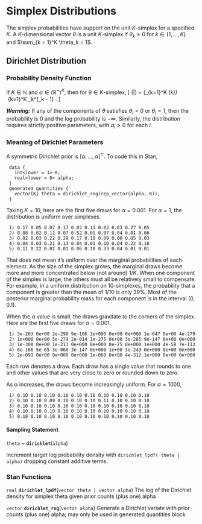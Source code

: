 # Simplex Distributions

The simplex probabilities have support on the unit $K$-simplex for a
specified $K$.  A $K$-dimensional vector $\theta$ is a unit
$K$-simplex if $\theta_k \geq 0$ for $k \in \{1,\ldots,K\}$ and
$\sum_{k = 1}^K \theta_k = 1$.

## Dirichlet Distribution

### Probability Density Function

If $K \in \mathbb{N}$ and $\alpha \in (\mathbb{R}^+)^{K}$, then for
$\theta \in \text{$K$-simplex}$, \[ \text{Dirichlet}(\theta|\alpha) =
\frac{\Gamma \! \left( \sum_{k=1}^K \alpha_k \right)}
{\prod_{k=1}^K \Gamma(\alpha_k)} \ \prod_{k=1}^K \theta_k^{\alpha_k -
1} . \]

_**Warning:**_  If any of the components of $\theta$ satisfies
$\theta_i = 0$ or $\theta_i = 1$, then the probability is 0 and the
log probability is $-\infty$.  Similarly, the distribution requires
strictly positive parameters, with $\alpha_i > 0$ for each $i$.

### Meaning of Dirichlet Parameters

A symmetric Dirichlet prior is $[\alpha, \ldots, \alpha]^{\top}$.  To
code this in Stan,

```
 data {
   int<lower = 1> K;
   real<lower = 0> alpha;
 }
 generated quantities {
   vector[K] theta = dirichlet_rng(rep_vector(alpha, K));
 }
 ```

Taking $K = 10$, here are the first five draws for $\alpha = 0.001$.
For $\alpha = 1$, the distribution is uniform over simplexes.

```
 1) 0.17 0.05 0.07 0.17 0.03 0.13 0.03 0.03 0.27 0.05
 2) 0.08 0.02 0.12 0.07 0.52 0.01 0.07 0.04 0.01 0.06
 3) 0.02 0.03 0.22 0.29 0.17 0.10 0.09 0.00 0.05 0.03
 4) 0.04 0.03 0.21 0.13 0.04 0.01 0.10 0.04 0.22 0.18
 5) 0.11 0.22 0.02 0.01 0.06 0.18 0.33 0.04 0.01 0.01
 ```

That does not mean it's uniform over the marginal probabilities of
each element.  As the size of the simplex grows, the marginal draws
become more and more concentrated below (not around) $1/K$.  When one
component of the simplex is large, the others must all be relatively
small to compensate.  For example, in a uniform distribution on
$10$-simplexes, the probability that a component is greater than the
mean of $1/10$ is only 39\%.  Most of the posterior marginal
probability mass for each component is in the interval $(0, 0.1)$.

When the $\alpha$ value is small, the draws gravitate to the corners
of the simplex.  Here are the first five draws for $\alpha = 0.001$.

```
 1) 3e-203 0e+00 2e-298 9e-106 1e+000 0e+00 0e+000 1e-047 0e+00 4e-279
 2) 1e+000 0e+00 5e-279 2e-014 1e-275 0e+00 3e-285 9e-147 0e+00 0e+000
 3) 1e-308 0e+00 1e-213 0e+000 0e+000 8e-75 0e+000 1e+000 4e-58 7e-112
 4) 6e-166 5e-65 3e-068 3e-147 0e+000 1e+00 3e-249 0e+000 0e+00 0e+000
 5) 2e-091 0e+00 0e+000 0e+000 1e-060 0e+00 4e-312 1e+000 0e+00 0e+000
 ```

Each row denotes a draw.  Each draw has a single value that rounds to
one and other values that are very close to zero or rounded down to
zero.

As $\alpha$ increases, the draws become increasingly uniform.  For
$\alpha = 1000$,

```
 1) 0.10 0.10 0.10 0.10 0.10 0.10 0.10 0.10 0.10 0.10
 2) 0.10 0.10 0.09 0.10 0.10 0.10 0.11 0.10 0.10 0.10
 3) 0.10 0.10 0.10 0.10 0.10 0.10 0.10 0.10 0.10 0.10
 4) 0.10 0.10 0.10 0.10 0.10 0.10 0.10 0.10 0.10 0.10
 5) 0.10 0.10 0.10 0.10 0.10 0.10 0.10 0.10 0.10 0.10
 ```

#### Sampling Statement

`theta` ~ __`dirichlet`__(`alpha`)

Increment target log probability density with `dirichlet_lpdf( theta | alpha)`
dropping constant additive terms.
\index{{\tt \bfseries dirichlet}!sampling statement|hyperpage}

### Stan Functions

<!-- real; dirichlet_lpdf; (vector theta | vector alpha); -->
\index{{\tt \bfseries dirichlet}!(vector theta | vector alpha): real|hyperpage}

`real` **`dirichlet_lpdf`**(`vector theta | vector alpha`)
 The log of the Dirichlet density for simplex theta given prior counts
(plus one) alpha

<!-- vector; dirichlet_rng; (vector alpha); -->
\index{{\tt \bfseries dirichlet}!(vector alpha): vector|hyperpage}

`vector` **`dirichlet_rng`**(`vector alpha`)
Generate a Dirichlet variate with prior counts (plus one) alpha; may
only be used in generated quantities block

